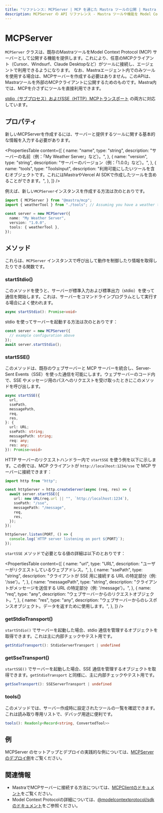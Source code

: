 ---
title: "リファレンス: MCPServer | MCP を通じた Mastra ツールの公開 | Mastra ドキュメント"
description: MCPServer の API リファレンス - Mastra ツールや機能を Model Context Protocol サーバーとして公開するためのクラス。
---

# MCPServer

`MCPServer` クラスは、既存のMastraツールをModel Context Protocol (MCP) サーバーとして公開する機能を提供します。これにより、任意のMCPクライアント（Cursor、Windsurf、Claude Desktopなど）がツールに接続し、エージェントで利用できるようになります。
なお、Mastraエージェント内でのみツールを使用する場合は、MCPサーバーを作成する必要はありません。このAPIは、Mastraツールを外部のMCPクライアントに公開するためのものです。Mastra内では、MCPを介さずにツールを直接利用できます。

[stdio（サブプロセス）およびSSE（HTTP）MCPトランスポート](https://modelcontextprotocol.io/docs/concepts/transports) の両方に対応しています。

## プロパティ

新しいMCPServerを作成するには、サーバーと提供するツールに関する基本的な情報を入力する必要があります。

<PropertiesTable
  content={[
    {
      name: "name",
      type: "string",
      description: "サーバーの名前（例：「My Weather Server」など）。",
    },
    {
      name: "version",
      type: "string",
      description: "サーバーのバージョン（例：「1.0.0」など）。",
    },
    {
      name: "tools",
      type: "ToolsInput",
      description:
        "利用可能にしたいツールを含むオブジェクトです。これにはMastraやVercel AI SDKで作成したツールを含めることができます。",
    },
  ]}
/>

例えば、新しい`MCPServer`インスタンスを作成する方法は次のとおりです。

```typescript
import { MCPServer } from "@mastra/mcp";
import { weatherTool } from "./tools"; // Assuming you have a weather tool defined in this file

const server = new MCPServer({
  name: "My Weather Server",
  version: "1.0.0",
  tools: { weatherTool },
});
```

## メソッド

これらは、`MCPServer` インスタンスで呼び出して動作を制御したり情報を取得したりできる関数です。

### startStdio()

このメソッドを使うと、サーバーが標準入力および標準出力（stdio）を使って通信を開始します。これは、サーバーをコマンドラインプログラムとして実行する場合によく使われます。

```typescript
async startStdio(): Promise<void>
```

stdio を使ってサーバーを起動する方法は次のとおりです：

```typescript
const server = new MCPServer({
  // example configuration above
});
await server.startStdio();
```

### startSSE()

このメソッドは、既存のウェブサーバーと MCP サーバーを統合し、Server-Sent Events（SSE）を使った通信を可能にします。ウェブサーバーのコード内で、SSE やメッセージ用のパスへのリクエストを受け取ったときにこのメソッドを呼び出します。

```typescript
async startSSE({
  url,
  ssePath,
  messagePath,
  req,
  res,
}: {
  url: URL;
  ssePath: string;
  messagePath: string;
  req: any;
  res: any;
}): Promise<void>
```

HTTP サーバーのリクエストハンドラー内で `startSSE` を使う例を以下に示します。この例では、MCP クライアントが `http://localhost:1234/sse` で MCP サーバーに接続できます：

```typescript
import http from "http";

const httpServer = http.createServer(async (req, res) => {
  await server.startSSE({
    url: new URL(req.url || "", `http://localhost:1234`),
    ssePath: "/sse",
    messagePath: "/message",
    req,
    res,
  });
});

httpServer.listen(PORT, () => {
  console.log(`HTTP server listening on port ${PORT}`);
});
```

`startSSE` メソッドで必要となる値の詳細は以下のとおりです：

<PropertiesTable
  content={[
    {
      name: "url",
      type: "URL",
      description: "ユーザーがリクエストしているウェブアドレス。",
    },
    {
      name: "ssePath",
      type: "string",
      description:
        "クライアントが SSE 用に接続する URL の特定部分（例: '/sse'）。",
    },
    {
      name: "messagePath",
      type: "string",
      description:
        "クライアントがメッセージを送信する URL の特定部分（例: '/message'）。",
    },
    {
      name: "req",
      type: "any",
      description: "ウェブサーバーからのリクエストオブジェクト。",
    },
    {
      name: "res",
      type: "any",
      description:
        "ウェブサーバーからのレスポンスオブジェクト。データを返すために使用します。",
    },
  ]}
/>

### getStdioTransport()

`startStdio()` でサーバーを起動した場合、stdio 通信を管理するオブジェクトを取得できます。これは主に内部チェックやテスト用です。

```typescript
getStdioTransport(): StdioServerTransport | undefined
```

### getSseTransport()

`startSSE()` でサーバーを起動した場合、SSE 通信を管理するオブジェクトを取得できます。`getStdioTransport` と同様に、主に内部チェックやテスト用です。

```typescript
getSseTransport(): SSEServerTransport | undefined
```

### tools()

このメソッドでは、サーバー作成時に設定されたツールの一覧を確認できます。これは読み取り専用リストで、デバッグ用途に便利です。

```typescript
tools(): Readonly<Record<string, ConvertedTool>>
```

## 例

MCPServer のセットアップとデプロイの実践的な例については、[MCPServer のデプロイ例](/examples/agents/deploying-mcp-server)をご覧ください。

## 関連情報

- MastraでMCPサーバーに接続する方法については、[MCPClientのドキュメント](./mcp-client)をご覧ください。
- Model Context Protocolの詳細については、[@modelcontextprotocol/sdkのドキュメント](https://github.com/modelcontextprotocol/typescript-sdk)をご参照ください。

